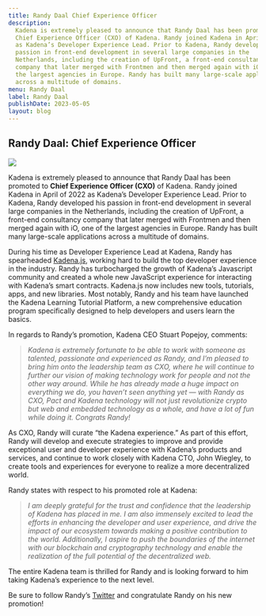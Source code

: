 ```yaml
---
title: Randy Daal Chief Experience Officer
description:
  Kadena is extremely pleased to announce that Randy Daal has been promoted to
  Chief Experience Officer (CXO) of Kadena. Randy joined Kadena in April of 2022
  as Kadena’s Developer Experience Lead. Prior to Kadena, Randy developed his
  passion in front-end development in several large companies in the
  Netherlands, including the creation of UpFront, a front-end consultancy
  company that later merged with Frontmen and then merged again with iO, one of
  the largest agencies in Europe. Randy has built many large-scale applications
  across a multitude of domains.
menu: Randy Daal
label: Randy Daal
publishDate: 2023-05-05
layout: blog
---
```


## Randy Daal: Chief Experience Officer

![](/assets/blog/1_I2xj4MFRpqxcHxy1QXuRIw.webp)

Kadena is extremely pleased to announce that Randy Daal has been promoted to
**Chief Experience Officer (CXO)** of Kadena. Randy joined Kadena in April of
2022 as Kadena’s Developer Experience Lead. Prior to Kadena, Randy developed his
passion in front-end development in several large companies in the Netherlands,
including the creation of UpFront, a front-end consultancy company that later
merged with Frontmen and then merged again with iO, one of the largest agencies
in Europe. Randy has built many large-scale applications across a multitude of
domains.

During his time as Developer Experience Lead at Kadena, Randy has spearheaded
[Kadena.js](https://github.com/kadena-community/kadena.js), working hard to
build the top developer experience in the industry. Randy has turbocharged the
growth of Kadena’s Javascript community and created a whole new JavaScript
experience for interacting with Kadena’s smart contracts. Kadena.js now includes
new tools, tutorials, apps, and new libraries. Most notably, Randy and his team
have launched the Kadena Learning Tutorial Platform, a new comprehensive
education program specifically designed to help developers and users learn the
basics.

In regards to Randy’s promotion, Kadena CEO Stuart Popejoy, comments:

> _Kadena is extremely fortunate to be able to work with someone as talented,
> passionate and experienced as Randy, and I’m pleased to bring him onto the
> leadership team as CXO, where he will continue to further our vision of making
> technology work for people and not the other way around. While he has already
> made a huge impact on everything we do, you haven’t seen anything yet — with
> Randy as CXO, Pact and Kadena technology will not just revolutionize crypto
> but web and embedded technology as a whole, and have a lot of fun while doing
> it. Congrats Randy!_

As CXO, Randy will curate “the Kadena experience.” As part of this effort, Randy
will develop and execute strategies to improve and provide exceptional user and
developer experience with Kadena’s products and services, and continue to work
closely with Kadena CTO, John Wiegley, to create tools and experiences for
everyone to realize a more decentralized world.

Randy states with respect to his promoted role at Kadena:

> _I am deeply grateful for the trust and confidence that the leadership of
> Kadena has placed in me. I am also immensely excited to lead the efforts in
> enhancing the developer and user experience, and drive the impact of our
> ecosystem towards making a positive contribution to the world. Additionally, I
> aspire to push the boundaries of the internet with our blockchain and
> cryptography technology and enable the realization of the full potential of
> the decentralized web._

The entire Kadena team is thrilled for Randy and is looking forward to him
taking Kadena’s experience to the next level.

Be sure to follow Randy’s [Twitter](https://twitter.com/Randynamic_4) and
congratulate Randy on his new promotion!
